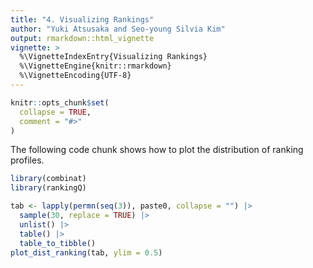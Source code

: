 ```yaml
---
title: "4. Visualizing Rankings"
author: "Yuki Atsusaka and Seo-young Silvia Kim"
output: rmarkdown::html_vignette
vignette: >
  %\VignetteIndexEntry{Visualizing Rankings}
  %\VignetteEngine{knitr::rmarkdown}
  %\VignetteEncoding{UTF-8}
---
```


```r
knitr::opts_chunk$set(
  collapse = TRUE,
  comment = "#>"
)
```

The following code chunk shows how to plot the distribution of ranking profiles.

```r
library(combinat)
library(rankingQ)

tab <- lapply(permn(seq(3)), paste0, collapse = "") |>
  sample(30, replace = TRUE) |>
  unlist() |>
  table() |>
  table_to_tibble()
plot_dist_ranking(tab, ylim = 0.5)
```
